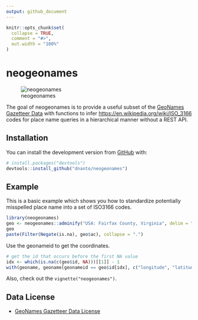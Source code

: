 ```yaml
---
output: github_document
---
```


<!-- README.md is generated from README.Rmd. Please edit that file -->

```r
knitr::opts_chunk$set(
  collapse = TRUE,
  comment = "#>",
  out.width = "100%"
)
```

# neogeonames

<!-- badges: start -->
<!-- badges: end -->

![neogeonames](neogeonames.png)

The goal of neogeonames is to provide a useful subset of the 
[GeoNames Gazetteer Data](http://download.geonames.org/export/dump/) with functions to infer 
[https://en.wikipedia.org/wiki/ISO_3166](https://en.wikipedia.org/wiki/ISO_3166) codes for place
name queries in a hierarchical manner without a REST API.

## Installation

You can install the development version from [GitHub](https://github.com/) with:

``` r
# install.packages("devtools")
devtools::install_github("dnanto/neogeonames")
```

## Example

This is a basic example which shows you how to standardize potentially misspelled place name into 
a set of ISO3166 codes.

```r
library(neogeonames)
geo <- neogeonames::adminify("USA: Fairfax County, Virginia", delim = "[:,]")
geo
paste(Filter(Negate(is.na), geo$ac), collapse = ".")
```

Use the geonameid to get the coordinates.

```r
# get the id that occurs before the first NA value
idx <- which(is.na(c(geo$id, NA)))[[1]] - 1
with(geoname, geoname[geonameid == geo$id[idx], c("longitude", "latitude")])
```

Also, check out the `vignette("neogeonames")`.

## Data License

- [GeoNames Gazetteer Data License](https://creativecommons.org/licenses/by/4.0/)
